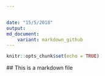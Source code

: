 ```yaml
---


date: "15/5/2018"
output:
md_document:
    variant: markdown_github
---
```


```r
knitr::opts_chunk$set(echo = TRUE)
```


## This is a markdown file
